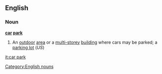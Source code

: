 ==English==
===Noun===
'''[[car]] [[park]]'''
#An [[outdoor]] [[area]] or a [[multi-storey]] [[building]] where cars may be parked; a [[parking lot]] (''US'')
[[Category:English nouns]]

[[it:car park]]